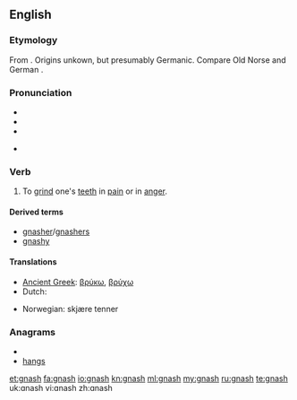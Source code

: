 {{was wotd|2007|March|18}}
==English==

===Etymology===
From {{etyl|enm|en}} {{term|gnasten|lang=enm}}.  Origins unkown, but presumably Germanic.  Compare Old Norse {{term|gnastan|lang=non}} and German {{term|knirschen|lang=de}}.

===Pronunciation===
* {{IPA|/næʃ/}}
* {{audio|en-us-gnash.ogg|Audio (US)}}
* {{rhymes|æʃ}}

* {{homophones|Nash}}

===Verb===
{{en-verb|gnash|es}}

# To [[grind]] one's [[teeth]] in [[pain]] or in [[anger]].

====Derived terms====
*[[gnasher]]/[[gnashers]]
*[[gnashy]]

====Translations====
{{trans-top|to grind one's teeth in pain or in anger}}
* [[Ancient Greek]]: [[βρύκω]], [[βρύχω]]
* Dutch: {{t|nl|tandenknarsen}}
{{trans-mid}}
* Norwegian: skjære tenner
{{trans-bottom}}

===Anagrams===
* {{alphagram|aghns}}
* [[hangs#English|hangs]]

[[Category:English homophones]]

[[et:gnash]]
[[fa:gnash]]
[[io:gnash]]
[[kn:gnash]]
[[ml:gnash]]
[[my:gnash]]
[[ru:gnash]]
[[te:gnash]]
[[uk:gnash]]
[[vi:gnash]]
[[zh:gnash]]
